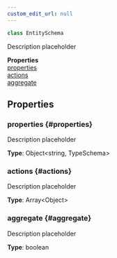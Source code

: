 ```yaml
---
custom_edit_url: null
---
```


```ts
class EntitySchema
```

<div>

</div>

Description placeholder

<div className="container">
  <div className="row mb-2"><div className="col col--12"><strong>Properties</strong></div></div>
  <div className="row"><div className="col col--12"><a href="#properties">properties</a><br/><a href="#actions">actions</a><br/><a href="#aggregate">aggregate</a></div></div>
</div>

## Properties

### properties {#properties}

<div>

</div>

Description placeholder

**Type**: Object&lt;string, TypeSchema&gt;

### actions {#actions}

<div>

</div>

Description placeholder

**Type**: Array&lt;Object&gt;

### aggregate {#aggregate}

<div>

</div>

Description placeholder

**Type**: boolean

